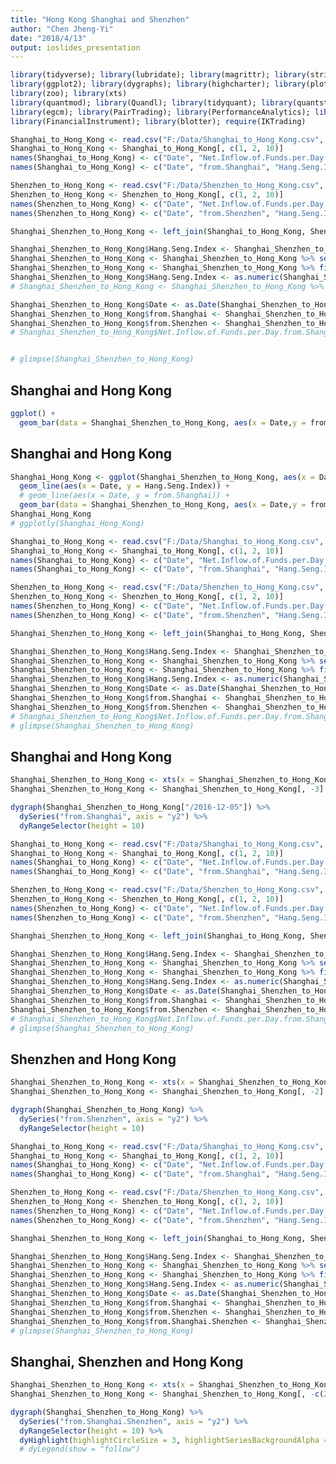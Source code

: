 ---
title: "Hong Kong Shanghai and Shenzhen"
author: "Chen Jheng-Yi"
date: "2018/4/13"
output: ioslides_presentation
---


```{r message=FALSE, warning=FALSE, include=FALSE, paged.print=FALSE}
library(tidyverse); library(lubridate); library(magrittr); library(stringr)
library(ggplot2); library(dygraphs); library(highcharter); library(plotly)
library(zoo); library(xts)
library(quantmod); library(Quandl); library(tidyquant); library(quantstrat)
library(egcm); library(PairTrading); library(PerformanceAnalytics); library(TTR)
library(FinancialInstrument); library(blotter); require(IKTrading)
```

```{r message=FALSE, warning=FALSE, include=FALSE, paged.print=FALSE}
Shanghai_to_Hong_Kong <- read.csv("F:/Data/Shanghai_to_Hong_Kong.csv", header = TRUE, sep = ",", stringsAsFactors = FALSE)
Shanghai_to_Hong_Kong <- Shanghai_to_Hong_Kong[, c(1, 2, 10)]
names(Shanghai_to_Hong_Kong) <- c("Date", "Net.Inflow.of.Funds.per.Day.from.Shanghai", "Hang.Seng.Index")
names(Shanghai_to_Hong_Kong) <- c("Date", "from.Shanghai", "Hang.Seng.Index")

Shenzhen_to_Hong_Kong <- read.csv("F:/Data/Shenzhen_to_Hong_Kong.csv", header = TRUE, sep = ",", stringsAsFactors = FALSE)
Shenzhen_to_Hong_Kong <- Shenzhen_to_Hong_Kong[, c(1, 2, 10)]
names(Shenzhen_to_Hong_Kong) <- c("Date", "Net.Inflow.of.Funds.per.Day.from.Shenzhen", "Hang.Seng.Index")
names(Shenzhen_to_Hong_Kong) <- c("Date", "from.Shenzhen", "Hang.Seng.Index")

Shanghai_Shenzhen_to_Hong_Kong <- left_join(Shanghai_to_Hong_Kong, Shenzhen_to_Hong_Kong, by = "Date")

Shanghai_Shenzhen_to_Hong_Kong$Hang.Seng.Index <- Shanghai_Shenzhen_to_Hong_Kong$Hang.Seng.Index.x
Shanghai_Shenzhen_to_Hong_Kong <- Shanghai_Shenzhen_to_Hong_Kong %>% select(-Hang.Seng.Index.y, -Hang.Seng.Index.x)
Shanghai_Shenzhen_to_Hong_Kong <- Shanghai_Shenzhen_to_Hong_Kong %>% filter(Hang.Seng.Index != "-")
Shanghai_Shenzhen_to_Hong_Kong$Hang.Seng.Index <- as.numeric(Shanghai_Shenzhen_to_Hong_Kong$Hang.Seng.Index)
# Shanghai_Shenzhen_to_Hong_Kong <- Shanghai_Shenzhen_to_Hong_Kong %>% group_by(year(Date), month(Date)) %>% summarise(Year = year(Date), Month = month(Date))

Shanghai_Shenzhen_to_Hong_Kong$Date <- as.Date(Shanghai_Shenzhen_to_Hong_Kong$Date)
Shanghai_Shenzhen_to_Hong_Kong$from.Shanghai <- Shanghai_Shenzhen_to_Hong_Kong$from.Shanghai*100
Shanghai_Shenzhen_to_Hong_Kong$from.Shenzhen <- Shanghai_Shenzhen_to_Hong_Kong$from.Shenzhen*100
# Shanghai_Shenzhen_to_Hong_Kong$Net.Inflow.of.Funds.per.Day.from.Shanghai.Shenzhen <- Shanghai_Shenzhen_to_Hong_Kong$Net.Inflow.of.Funds.per.Day.from.Shanghai + Shanghai_Shenzhen_to_Hong_Kong$Net.Inflow.of.Funds.per.Day.from.Shenzhen


# glimpse(Shanghai_Shenzhen_to_Hong_Kong)
```


## Shanghai and Hong Kong
```{r echo=FALSE, message=FALSE, warning=FALSE, paged.print=FALSE}
ggplot() + 
  geom_bar(data = Shanghai_Shenzhen_to_Hong_Kong, aes(x = Date,y = from.Shanghai), stat = "identity")
```




## Shanghai and Hong Kong
```{r echo=FALSE, message=FALSE, warning=FALSE, paged.print=FALSE}
Shanghai_Hong_Kong <- ggplot(Shanghai_Shenzhen_to_Hong_Kong, aes(x = Date, y = Hang.Seng.Index)) +
  geom_line(aes(x = Date, y = Hang.Seng.Index)) + 
  # geom_line(aes(x = Date, y = from.Shanghai)) +
  geom_bar(data = Shanghai_Shenzhen_to_Hong_Kong, aes(x = Date,y = from.Shanghai), stat = "identity")
Shanghai_Hong_Kong
# ggplotly(Shanghai_Hong_Kong)
```















```{r message=FALSE, warning=FALSE, include=FALSE, paged.print=FALSE}
Shanghai_to_Hong_Kong <- read.csv("F:/Data/Shanghai_to_Hong_Kong.csv", header = TRUE, sep = ",", stringsAsFactors = FALSE)
Shanghai_to_Hong_Kong <- Shanghai_to_Hong_Kong[, c(1, 2, 10)]
names(Shanghai_to_Hong_Kong) <- c("Date", "Net.Inflow.of.Funds.per.Day.from.Shanghai", "Hang.Seng.Index")
names(Shanghai_to_Hong_Kong) <- c("Date", "from.Shanghai", "Hang.Seng.Index")

Shenzhen_to_Hong_Kong <- read.csv("F:/Data/Shenzhen_to_Hong_Kong.csv", header = TRUE, sep = ",", stringsAsFactors = FALSE)
Shenzhen_to_Hong_Kong <- Shenzhen_to_Hong_Kong[, c(1, 2, 10)]
names(Shenzhen_to_Hong_Kong) <- c("Date", "Net.Inflow.of.Funds.per.Day.from.Shenzhen", "Hang.Seng.Index")
names(Shenzhen_to_Hong_Kong) <- c("Date", "from.Shenzhen", "Hang.Seng.Index")

Shanghai_Shenzhen_to_Hong_Kong <- left_join(Shanghai_to_Hong_Kong, Shenzhen_to_Hong_Kong, by = "Date")

Shanghai_Shenzhen_to_Hong_Kong$Hang.Seng.Index <- Shanghai_Shenzhen_to_Hong_Kong$Hang.Seng.Index.x
Shanghai_Shenzhen_to_Hong_Kong <- Shanghai_Shenzhen_to_Hong_Kong %>% select(-Hang.Seng.Index.y, -Hang.Seng.Index.x)
Shanghai_Shenzhen_to_Hong_Kong <- Shanghai_Shenzhen_to_Hong_Kong %>% filter(Hang.Seng.Index != "-")
Shanghai_Shenzhen_to_Hong_Kong$Hang.Seng.Index <- as.numeric(Shanghai_Shenzhen_to_Hong_Kong$Hang.Seng.Index)
Shanghai_Shenzhen_to_Hong_Kong$Date <- as.Date(Shanghai_Shenzhen_to_Hong_Kong$Date)
Shanghai_Shenzhen_to_Hong_Kong$from.Shanghai <- Shanghai_Shenzhen_to_Hong_Kong$from.Shanghai*100
Shanghai_Shenzhen_to_Hong_Kong$from.Shenzhen <- Shanghai_Shenzhen_to_Hong_Kong$from.Shenzhen*100
# Shanghai_Shenzhen_to_Hong_Kong$Net.Inflow.of.Funds.per.Day.from.Shanghai.Shenzhen <- Shanghai_Shenzhen_to_Hong_Kong$Net.Inflow.of.Funds.per.Day.from.Shanghai + Shanghai_Shenzhen_to_Hong_Kong$Net.Inflow.of.Funds.per.Day.from.Shenzhen
# glimpse(Shanghai_Shenzhen_to_Hong_Kong)
```




## Shanghai and Hong Kong
```{r message=FALSE, warning=FALSE, include=FALSE, paged.print=FALSE}
Shanghai_Shenzhen_to_Hong_Kong <- xts(x = Shanghai_Shenzhen_to_Hong_Kong, order.by = Shanghai_Shenzhen_to_Hong_Kong$Date)
Shanghai_Shenzhen_to_Hong_Kong <- Shanghai_Shenzhen_to_Hong_Kong[, -3]

```

```{r echo=TRUE, message=FALSE, warning=FALSE, paged.print=FALSE}
dygraph(Shanghai_Shenzhen_to_Hong_Kong["/2016-12-05"]) %>% 
  dySeries("from.Shanghai", axis = "y2") %>% 
  dyRangeSelector(height = 10)
```








```{r message=FALSE, warning=FALSE, include=FALSE, paged.print=FALSE}
Shanghai_to_Hong_Kong <- read.csv("F:/Data/Shanghai_to_Hong_Kong.csv", header = TRUE, sep = ",", stringsAsFactors = FALSE)
Shanghai_to_Hong_Kong <- Shanghai_to_Hong_Kong[, c(1, 2, 10)]
names(Shanghai_to_Hong_Kong) <- c("Date", "Net.Inflow.of.Funds.per.Day.from.Shanghai", "Hang.Seng.Index")
names(Shanghai_to_Hong_Kong) <- c("Date", "from.Shanghai", "Hang.Seng.Index")

Shenzhen_to_Hong_Kong <- read.csv("F:/Data/Shenzhen_to_Hong_Kong.csv", header = TRUE, sep = ",", stringsAsFactors = FALSE)
Shenzhen_to_Hong_Kong <- Shenzhen_to_Hong_Kong[, c(1, 2, 10)]
names(Shenzhen_to_Hong_Kong) <- c("Date", "Net.Inflow.of.Funds.per.Day.from.Shenzhen", "Hang.Seng.Index")
names(Shenzhen_to_Hong_Kong) <- c("Date", "from.Shenzhen", "Hang.Seng.Index")

Shanghai_Shenzhen_to_Hong_Kong <- left_join(Shanghai_to_Hong_Kong, Shenzhen_to_Hong_Kong, by = "Date")

Shanghai_Shenzhen_to_Hong_Kong$Hang.Seng.Index <- Shanghai_Shenzhen_to_Hong_Kong$Hang.Seng.Index.x
Shanghai_Shenzhen_to_Hong_Kong <- Shanghai_Shenzhen_to_Hong_Kong %>% select(-Hang.Seng.Index.y, -Hang.Seng.Index.x)
Shanghai_Shenzhen_to_Hong_Kong <- Shanghai_Shenzhen_to_Hong_Kong %>% filter(Hang.Seng.Index != "-")
Shanghai_Shenzhen_to_Hong_Kong$Hang.Seng.Index <- as.numeric(Shanghai_Shenzhen_to_Hong_Kong$Hang.Seng.Index)
Shanghai_Shenzhen_to_Hong_Kong$Date <- as.Date(Shanghai_Shenzhen_to_Hong_Kong$Date)
Shanghai_Shenzhen_to_Hong_Kong$from.Shanghai <- Shanghai_Shenzhen_to_Hong_Kong$from.Shanghai*100
Shanghai_Shenzhen_to_Hong_Kong$from.Shenzhen <- Shanghai_Shenzhen_to_Hong_Kong$from.Shenzhen*100
# Shanghai_Shenzhen_to_Hong_Kong$Net.Inflow.of.Funds.per.Day.from.Shanghai.Shenzhen <- Shanghai_Shenzhen_to_Hong_Kong$Net.Inflow.of.Funds.per.Day.from.Shanghai + Shanghai_Shenzhen_to_Hong_Kong$Net.Inflow.of.Funds.per.Day.from.Shenzhen
# glimpse(Shanghai_Shenzhen_to_Hong_Kong)
```







## Shenzhen and Hong Kong
```{r message=FALSE, warning=FALSE, include=FALSE, paged.print=FALSE}
Shanghai_Shenzhen_to_Hong_Kong <- xts(x = Shanghai_Shenzhen_to_Hong_Kong, order.by = Shanghai_Shenzhen_to_Hong_Kong$Date)
Shanghai_Shenzhen_to_Hong_Kong <- Shanghai_Shenzhen_to_Hong_Kong[, -2] %>% na.omit()
```


```{r echo=TRUE, message=FALSE, warning=FALSE, paged.print=FALSE}
dygraph(Shanghai_Shenzhen_to_Hong_Kong) %>% 
  dySeries("from.Shenzhen", axis = "y2") %>% 
  dyRangeSelector(height = 10)
```








```{r message=FALSE, warning=FALSE, include=FALSE, paged.print=FALSE}
Shanghai_to_Hong_Kong <- read.csv("F:/Data/Shanghai_to_Hong_Kong.csv", header = TRUE, sep = ",", stringsAsFactors = FALSE)
Shanghai_to_Hong_Kong <- Shanghai_to_Hong_Kong[, c(1, 2, 10)]
names(Shanghai_to_Hong_Kong) <- c("Date", "Net.Inflow.of.Funds.per.Day.from.Shanghai", "Hang.Seng.Index")
names(Shanghai_to_Hong_Kong) <- c("Date", "from.Shanghai", "Hang.Seng.Index")

Shenzhen_to_Hong_Kong <- read.csv("F:/Data/Shenzhen_to_Hong_Kong.csv", header = TRUE, sep = ",", stringsAsFactors = FALSE)
Shenzhen_to_Hong_Kong <- Shenzhen_to_Hong_Kong[, c(1, 2, 10)]
names(Shenzhen_to_Hong_Kong) <- c("Date", "Net.Inflow.of.Funds.per.Day.from.Shenzhen", "Hang.Seng.Index")
names(Shenzhen_to_Hong_Kong) <- c("Date", "from.Shenzhen", "Hang.Seng.Index")

Shanghai_Shenzhen_to_Hong_Kong <- left_join(Shanghai_to_Hong_Kong, Shenzhen_to_Hong_Kong, by = "Date")

Shanghai_Shenzhen_to_Hong_Kong$Hang.Seng.Index <- Shanghai_Shenzhen_to_Hong_Kong$Hang.Seng.Index.x
Shanghai_Shenzhen_to_Hong_Kong <- Shanghai_Shenzhen_to_Hong_Kong %>% select(-Hang.Seng.Index.y, -Hang.Seng.Index.x)
Shanghai_Shenzhen_to_Hong_Kong <- Shanghai_Shenzhen_to_Hong_Kong %>% filter(Hang.Seng.Index != "-")
Shanghai_Shenzhen_to_Hong_Kong$Hang.Seng.Index <- as.numeric(Shanghai_Shenzhen_to_Hong_Kong$Hang.Seng.Index)
Shanghai_Shenzhen_to_Hong_Kong$Date <- as.Date(Shanghai_Shenzhen_to_Hong_Kong$Date)
Shanghai_Shenzhen_to_Hong_Kong$from.Shanghai <- Shanghai_Shenzhen_to_Hong_Kong$from.Shanghai*100
Shanghai_Shenzhen_to_Hong_Kong$from.Shenzhen <- Shanghai_Shenzhen_to_Hong_Kong$from.Shenzhen*100
Shanghai_Shenzhen_to_Hong_Kong$from.Shanghai.Shenzhen <- Shanghai_Shenzhen_to_Hong_Kong$from.Shanghai %>% na.omit() + Shanghai_Shenzhen_to_Hong_Kong$from.Shenzhen %>% na.omit()
# glimpse(Shanghai_Shenzhen_to_Hong_Kong)
```



## Shanghai, Shenzhen and Hong Kong
```{r message=FALSE, warning=FALSE, include=FALSE, paged.print=FALSE}
Shanghai_Shenzhen_to_Hong_Kong <- xts(x = Shanghai_Shenzhen_to_Hong_Kong, order.by = Shanghai_Shenzhen_to_Hong_Kong$Date)
Shanghai_Shenzhen_to_Hong_Kong <- Shanghai_Shenzhen_to_Hong_Kong[, -c(2, 3)] %>% na.omit()

```



```{r echo=FALSE, message=FALSE, warning=FALSE, paged.print=FALSE}
dygraph(Shanghai_Shenzhen_to_Hong_Kong) %>% 
  dySeries("from.Shanghai.Shenzhen", axis = "y2") %>% 
  dyRangeSelector(height = 10) %>% 
  dyHighlight(highlightCircleSize = 3, highlightSeriesBackgroundAlpha = 0.2, hideOnMouseOut = FALSE)
  # dyLegend(show = "follow")
```


